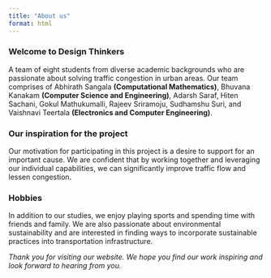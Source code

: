 ```yaml
---
title: "About us"
format: html
---
```


### Welcome to Design Thinkers
A team of eight students from diverse academic backgrounds who are passionate about solving traffic congestion in urban areas. 
Our team comprises of Abhirath Sangala **(Computational Mathematics)**, Bhuvana Kanakam **(Computer Science and Engineering)**, Adarsh Saraf, Hiten Sachani, Gokul Mathukumalli, Rajeev Sriramoju, Sudhamshu Suri, and Vaishnavi Teertala **(Electronics and Computer Engineering)**.

### Our inspiration for the project
Our motivation for participating in this project is a desire to support for an important cause. We are confident that by working together and leveraging our individual capabilities, we can significantly improve traffic flow and lessen congestion.

### Hobbies
In addition to our studies, we enjoy playing sports and spending time with friends and family. We are also passionate about environmental sustainability and are interested in finding ways to incorporate sustainable practices into transportation infrastructure.


*Thank you for visiting our website. We hope you find our work inspiring and look forward to hearing from you.*
